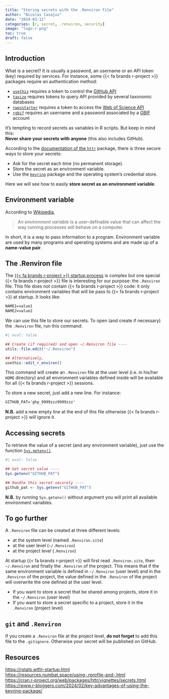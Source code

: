 ```yaml
---
title: "Storing secrets with the .Renviron file"
author: "Nicolas Casajus"
date: "2024-03-12"
categories: [r, secret, .renviron, security]
image: "logo-r.png"
toc: true
draft: false
---
```



## Introduction

What is a secret? It is usually a password, an username or an API token (key) required by services. For instance, some {{< fa brands r-project >}} packages require an authentication method:

- [`usethis`](https://usethis.r-lib.org/) requires a token to control the [GitHub API](https://docs.github.com/en/rest)
- [`taxize`](https://docs.ropensci.org/taxize/) requires tokens to query API provided by several taxonomic databases
- [`rwosstarter`](https://frbcesab.github.io/rwosstarter/) requires a token to access the [Web of Science API](https://developer.clarivate.com/apis/wos-starter)
- [`rgbif`](https://docs.ropensci.org/rgbif/) requires an username and a password associated by a [GBIF](https://www.gbif.org/) account

It's tempting to record secrets as variables in R scripts. But keep in mind this:<br>
**Never share your secrets with anyone** (this also includes GitHub).

According to the [documentation of the `httr`](https://httr.r-lib.org/articles/secrets.html) package, there is three secure ways to store your secrets:

- Ask for the secret each time (no permanent storage).
- Store the secret as an environment variable.
- Use the [`keyring`](https://keyring.r-lib.org/) package and the operating system’s credential store.

Here we will see how to easily **store secret as an environment variable**.


::: {.callout-tip}
## Environment variable

According to [Wikipedia](https://en.wikipedia.org/wiki/Environment_variable),

> An _environment variable_ is a user-definable value that can affect the way running processes will behave on a computer.

In short, it is a way to pass information to a program. Environment variable are used by many programs and operating systems and are made up of a **name-value pair**.
:::


## The .Renviron file

The [{{< fa brands r-project >}} startup process](https://rstats.wtf/r-startup.html) is complex but one special {{< fa brands r-project >}} file is interesting for our purpose: the `.Renviron` file. This file does not contain {{< fa brands r-project >}} code: it only contains environment variables that will be pass to {{< fa brands r-project >}} at startup. It looks like:

```txt
NAME1=value1
NAME2=value2
```

We can use this file to store our secrets. To open (and create if necessary) the `.Renviron` file, run this command:

```r
#| eval: false

## Create (if required) and open ~/.Renviron file ----
utils::file.edit("~/.Renviron")

## Alternatively,
usethis::edit_r_environ()
```

This command will create an `.Renviron` file at the user level (i.e. in his/her `HOME` directory) and all environment variables defined inside will be available for all {{< fa brands r-project >}} sessions.

To store a new secret, just add a new line. For instance:

```txt
GITHUB_PAT='ghp_9999zzz9999zzz'
```

**N.B.** add a new empty line at the end of this file otherwise {{< fa brands r-project >}} will ignore it.


## Accessing secrets

To retrieve the value of a secret (and any environment variable), just use the function [`Sys.getenv()`](https://stat.ethz.ch/R-manual/R-patched/library/base/html/Sys.getenv.html).

```r
#| eval: false

## Get secret value ----
Sys.getenv("GITHUB_PAT")

## Handle this secret securely ----
github_pat <- Sys.getenv("GITHUB_PAT")
```

**N.B.** by running `Sys.getenv()` without argument you will print all available environment variables.


## To go further

A `.Renviron` file can be created at three different levels:

- at the system level (named `.Renviron.site`)
- at the user level (`~/.Renviron`)
- at the project level (`.Renviron`)

At startup {{< fa brands r-project >}} will first read `.Renviron.site`, then `~/.Renviron` and finally the `.Renviron` of the project.
This means that if the same environment variable is defined in `~/.Renviron` (user level) and in the `.Renviron` of the project, the value defined in the `.Renviron` of the project will overwrite the one defined at the user level.

- If you want to store a secret that be shared among projects, store it in the `~/.Renviron` (user level)
- If you want to store a secret specific to a project, store it in the `.Renviron` (project level)


::: {.callout-important}
## `git` and `.Renviron`

If you create a `.Renviron` file at the project level, **do not forget** to add this file to the `.gitignore`. Otherwise your secret will be published on GitHub.
:::


## Resources

<https://rstats.wtf/r-startup.html><br>
<https://resources.numbat.space/using-.rprofile-and-.html><br>
<https://cran.r-project.org/web/packages/httr/vignettes/secrets.html><br>
<https://www.r-bloggers.com/2024/02/key-advantages-of-using-the-keyring-package/>

